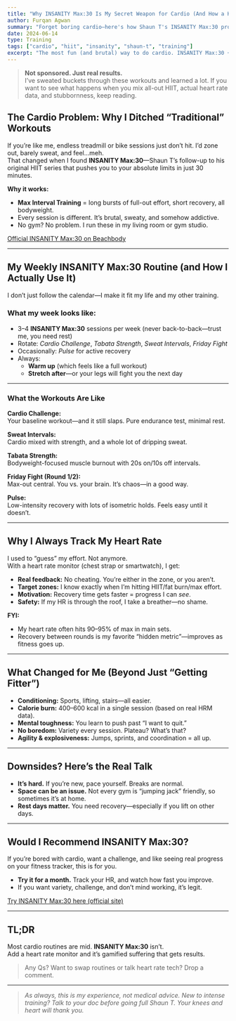 ```yaml
---
title: "Why INSANITY Max:30 Is My Secret Weapon for Cardio (And How a Heart Rate Monitor Changed Everything)"
author: Furqan Agwan
summary: "Forget boring cardio—here's how Shaun T's INSANITY Max:30 program (with heart rate data to back it up) took my fitness, calorie burn, and mental toughness to a new level. My real-world results, routine, and why this is way more fun than the treadmill."
date: 2024-06-14
type: Training
tags: ["cardio", "hiit", "insanity", "shaun-t", "training"]
excerpt: "The most fun (and brutal) way to do cardio. INSANITY Max:30 + heart rate tracking = max results, no boredom."
---
```


> **Not sponsored. Just real results.**  
> I’ve sweated buckets through these workouts and learned a lot. If you want to see what happens when you mix all-out HIIT, actual heart rate data, and stubbornness, keep reading.

<Separator />

## The Cardio Problem: Why I Ditched “Traditional” Workouts

If you’re like me, endless treadmill or bike sessions just don’t hit. I’d zone out, barely sweat, and feel…meh.  
That changed when I found **INSANITY Max:30**—Shaun T’s follow-up to his original HIIT series that pushes you to your absolute limits in just 30 minutes.

**Why it works:**  
- **Max Interval Training** = long bursts of full-out effort, short recovery, all bodyweight.  
- Every session is different. It’s brutal, sweaty, and somehow addictive.  
- No gym? No problem. I run these in my living room or gym studio.

[Official INSANITY Max:30 on Beachbody](https://www.beachbodyondemand.com/programs/insanity-max-30/start-here)

---

## My Weekly INSANITY Max:30 Routine (and How I Actually Use It)

I don’t just follow the calendar—I make it fit my life and my other training.

### **What my week looks like:**
- 3–4 **INSANITY Max:30** sessions per week (never back-to-back—trust me, you need rest)
- Rotate: *Cardio Challenge*, *Tabata Strength*, *Sweat Intervals*, *Friday Fight*
- Occasionally: *Pulse* for active recovery
- Always:  
  - **Warm up** (which feels like a full workout)  
  - **Stretch after**—or your legs will fight you the next day

---

### **What the Workouts Are Like**

**Cardio Challenge:**  
Your baseline workout—and it still slaps. Pure endurance test, minimal rest.

**Sweat Intervals:**  
Cardio mixed with strength, and a whole lot of dripping sweat.

**Tabata Strength:**  
Bodyweight-focused muscle burnout with 20s on/10s off intervals.

**Friday Fight (Round 1/2):**  
Max-out central. You vs. your brain. It’s chaos—in a good way.

**Pulse:**  
Low-intensity recovery with lots of isometric holds. Feels easy until it doesn’t.

---

## Why I Always Track My Heart Rate

I used to “guess” my effort. Not anymore.  
With a heart rate monitor (chest strap or smartwatch), I get:

- **Real feedback:** No cheating. You’re either in the zone, or you aren’t.
- **Target zones:** I know exactly when I’m hitting HIIT/fat burn/max effort.
- **Motivation:** Recovery time gets faster = progress I can *see*.
- **Safety:** If my HR is through the roof, I take a breather—no shame.

**FYI:**  
- My heart rate often hits 90–95% of max in main sets.  
- Recovery between rounds is my favorite “hidden metric”—improves as fitness goes up.

---

## What Changed for Me (Beyond Just “Getting Fitter”)

- **Conditioning:** Sports, lifting, stairs—all easier.  
- **Calorie burn:** 400–600 kcal in a single session (based on real HRM data).  
- **Mental toughness:** You learn to push past “I want to quit.”  
- **No boredom:** Variety every session. Plateau? What’s that?  
- **Agility & explosiveness:** Jumps, sprints, and coordination = all up.

---

## Downsides? Here’s the Real Talk

- **It’s hard.** If you’re new, pace yourself. Breaks are normal.
- **Space can be an issue.** Not every gym is “jumping jack” friendly, so sometimes it’s at home.
- **Rest days matter.** You need recovery—especially if you lift on other days.

---

## Would I Recommend INSANITY Max:30?

If you’re bored with cardio, want a challenge, and like seeing real progress on your fitness tracker, this is for you.

- **Try it for a month.** Track your HR, and watch how fast you improve.
- If you want variety, challenge, and don’t mind working, it’s legit.

[Try INSANITY Max:30 here (official site)](https://www.beachbodyondemand.com/programs/insanity-max-30/start-here)

---

## TL;DR

Most cardio routines are mid. **INSANITY Max:30** isn’t.  
Add a heart rate monitor and it’s gamified suffering that gets results.

> Any Qs? Want to swap routines or talk heart rate tech? Drop a comment.

---

> _As always, this is my experience, not medical advice. New to intense training? Talk to your doc before going full Shaun T. Your knees and heart will thank you._
